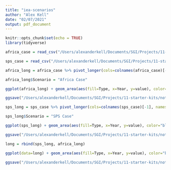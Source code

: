 ```yaml
---
title: "iea-scenarios"
author: "Alex Kell"
date: "02/07/2021"
output: pdf_document
---
```


```r
knitr::opts_chunk$set(echo = TRUE)
library(tidyverse)
```



```r
africa_case = read_csv("/Users/alexanderkell/Documents/SGI/Projects/11-starter-kits/data/interim/IEA_Kenya/kenya-electricity-generation-by-technology-in-the-africa-case-2010-2040.csv")

sps_case = read_csv("/Users/alexanderkell/Documents/SGI/Projects/11-starter-kits/data/interim/IEA_Kenya/kenya-electricity-generation-by-technology-in-the-stated-policies-scenario-2010-2040.csv")
```
```r
africa_long = africa_case %>% pivot_longer(cols=colnames(africa_case)[-1], names_to="Type")

africa_long$Scenario = "Africa Case"

ggplot(africa_long) + geom_area(aes(fill=Type, x=Year, y=value), color="black") + theme_classic() + ylab("Value (TWh)")

ggsave("/Users/alexanderkell/Documents/SGI/Projects/11-starter-kits/notebooks/scenarios/figures/africa.pdf", dpi=1000, height = 7.5, width=10)
```


```r
sps_long = sps_case %>% pivot_longer(cols=colnames(sps_case)[-1], names_to="Type")

sps_long$Scenario = "SPS Case"

ggplot(sps_long) + geom_area(aes(fill=Type, x=Year, y=value), color="black") + theme_classic() + ylab("Value (TWh)")

ggsave("/Users/alexanderkell/Documents/SGI/Projects/11-starter-kits/notebooks/scenarios/figures/sps.pdf", dpi=1000, height = 7.5, width=10)
```


```r
long = rbind(sps_long, africa_long)

ggplot(data=long) + geom_area(aes(fill=Type, x=Year, y=value), color="black")+ facet_wrap(~Scenario) + theme_classic() +ylab("Value (TWh)")

ggsave("/Users/alexanderkell/Documents/SGI/Projects/11-starter-kits/notebooks/scenarios/figures/both_scenarios.pdf", dpi=1000, height = 7.5, width=10)
```